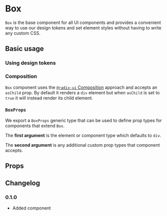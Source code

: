 # Box

`Box` is the base component for all UI components and provides a convenient way to use our design tokens and set element styles without having to write any custom CSS.

## Basic usage

### Using design tokens

<ax-demo name="box/usage" />

### Composition

`Box` component uses the [`@radix-ui` Composition](https://www.radix-ui.com/primitives/docs/guides/composition) approach and accepts an `asChild` prop. By default it renders a `div` element but when `asChild` is set to `true` it will instead render its child element.

<ax-demo name="box/composition-usage" />

### `BoxProps`

We export a `BoxProps` generic type that can be used to define prop types for components that extend `Box`.

The **first argument** is the element or component type which defaults to `div`.

The **second argument** is any additional custom prop types that component accepts.

<ax-code file="apps/docs/demos/box/props-usage/Button.tsx" />

## Props

<ax-props-table component="Box" />

## Changelog

### 0.1.0

- Added component
